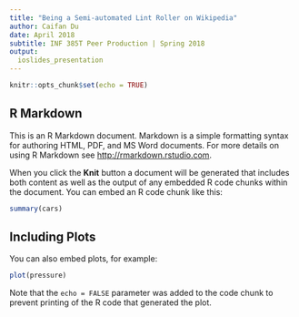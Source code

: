 ```yaml
---
title: "Being a Semi-automated Lint Roller on Wikipedia"
author: Caifan Du
date: April 2018
subtitle: INF 385T Peer Production | Spring 2018
output: 
  ioslides_presentation
---
```


```r
knitr::opts_chunk$set(echo = TRUE)
```

## R Markdown

This is an R Markdown document. Markdown is a simple formatting syntax for authoring HTML, PDF, and MS Word documents. For more details on using R Markdown see <http://rmarkdown.rstudio.com>.

When you click the **Knit** button a document will be generated that includes both content as well as the output of any embedded R code chunks within the document. You can embed an R code chunk like this:

```r
summary(cars)
```

## Including Plots

You can also embed plots, for example:

```r
plot(pressure)
```

Note that the `echo = FALSE` parameter was added to the code chunk to prevent printing of the R code that generated the plot.
